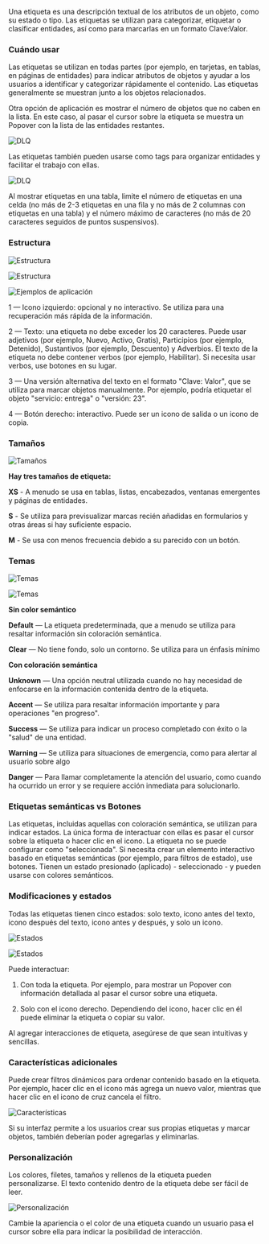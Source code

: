 Una etiqueta es una descripción textual de los atributos de un objeto, como su estado o tipo. Las etiquetas se utilizan para categorizar, etiquetar o clasificar entidades, así como para marcarlas en un formato Clave:Valor.

### Cuándo usar

Las etiquetas se utilizan en todas partes (por ejemplo, en tarjetas, en tablas, en páginas de entidades) para indicar atributos de objetos y ayudar a los usuarios a identificar y categorizar rápidamente el contenido. Las etiquetas generalmente se muestran junto a los objetos relacionados.

Otra opción de aplicación es mostrar el número de objetos que no caben en la lista. En este caso, al pasar el cursor sobre la etiqueta se muestra un Popover con la lista de las entidades restantes.

![DLQ](/static/images/design/Label/DLQ1.png)

Las etiquetas también pueden usarse como tags para organizar entidades y facilitar el trabajo con ellas.

![DLQ](/static/images/design/Label/DLQ2.png)

Al mostrar etiquetas en una tabla, limite el número de etiquetas en una celda (no más de 2-3 etiquetas en una fila y no más de 2 columnas con etiquetas en una tabla) y el número máximo de caracteres (no más de 20 caracteres seguidos de puntos suspensivos).

### Estructura

![Estructura](/static/images/design/Label/Structure2.png)

![Estructura](/static/images/design/Label/Structure.png)

![Ejemplos de aplicación](/static/images/design/Label/Application.png)

1 — Icono izquierdo: opcional y no interactivo. Se utiliza para una recuperación más rápida de la información.

2 — Texto: una etiqueta no debe exceder los 20 caracteres. Puede usar adjetivos (por ejemplo, Nuevo, Activo, Gratis), Participios (por ejemplo, Detenido), Sustantivos (por ejemplo, Descuento) y Adverbios. El texto de la etiqueta no debe contener verbos (por ejemplo, Habilitar). Si necesita usar verbos, use botones en su lugar.

3 — Una versión alternativa del texto en el formato "Clave: Valor", que se utiliza para marcar objetos manualmente. Por ejemplo, podría etiquetar el objeto "servicio: entrega" o "versión: 23".

4 — Botón derecho: interactivo. Puede ser un icono de salida o un icono de copia.

### Tamaños

![Tamaños](/static/images/design/Label/Sizes.png)

**Hay tres tamaños de etiqueta:**

**XS** - A menudo se usa en tablas, listas, encabezados, ventanas emergentes y páginas de entidades.

**S** - Se utiliza para previsualizar marcas recién añadidas en formularios y otras áreas si hay suficiente espacio.

**M** - Se usa con menos frecuencia debido a su parecido con un botón.

### Temas

![Temas](/static/images/design/Label/Themes.png)

![Temas](/static/images/design/Label/Themes2.png)

**Sin color semántico**

**Default** — La etiqueta predeterminada, que a menudo se utiliza para resaltar información sin coloración semántica.

**Clear** — No tiene fondo, solo un contorno. Se utiliza para un énfasis mínimo

**Con coloración semántica**

**Unknown** — Una opción neutral utilizada cuando no hay necesidad de enfocarse en la información contenida dentro de la etiqueta.

**Accent** — Se utiliza para resaltar información importante y para operaciones "en progreso".

**Success** — Se utiliza para indicar un proceso completado con éxito o la "salud" de una entidad.

**Warning** — Se utiliza para situaciones de emergencia, como para alertar al usuario sobre algo

**Danger** — Para llamar completamente la atención del usuario, como cuando ha ocurrido un error y se requiere acción inmediata para solucionarlo.

### Etiquetas semánticas vs Botones

Las etiquetas, incluidas aquellas con coloración semántica, se utilizan para indicar estados. La única forma de interactuar con ellas es pasar el cursor sobre la etiqueta o hacer clic en el icono. La etiqueta no se puede configurar como "seleccionada". Si necesita crear un elemento interactivo basado en etiquetas semánticas (por ejemplo, para filtros de estado), use botones. Tienen un estado presionado (aplicado) - seleccionado - y pueden usarse con colores semánticos.

### Modificaciones y estados

Todas las etiquetas tienen cinco estados: solo texto, icono antes del texto, icono después del texto, icono antes y después, y solo un icono.

![Estados](/static/images/design/Label/States.png)

![Estados](/static/images/design/Label/States2.png)

Puede interactuar:

1. Con toda la etiqueta. Por ejemplo, para mostrar un Popover con información detallada al pasar el cursor sobre una etiqueta.

2. Solo con el icono derecho. Dependiendo del icono, hacer clic en él puede eliminar la etiqueta o copiar su valor.

Al agregar interacciones de etiqueta, asegúrese de que sean intuitivas y sencillas.

### Características adicionales

Puede crear filtros dinámicos para ordenar contenido basado en la etiqueta. Por ejemplo, hacer clic en el icono más agrega un nuevo valor, mientras que hacer clic en el icono de cruz cancela el filtro.

![Características](/static/images/design/Label/Features.png)

Si su interfaz permite a los usuarios crear sus propias etiquetas y marcar objetos, también deberían poder agregarlas y eliminarlas.

### Personalización

Los colores, filetes, tamaños y rellenos de la etiqueta pueden personalizarse. El texto contenido dentro de la etiqueta debe ser fácil de leer.

![Personalización](/static/images/design/Label/Customization.png)

Cambie la apariencia o el color de una etiqueta cuando un usuario pasa el cursor sobre ella para indicar la posibilidad de interacción.